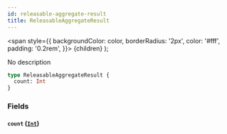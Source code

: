```yaml
---
id: releasable-aggregate-result
title: ReleasableAggregateResult
---
```


<span
style={{
      backgroundColor: color,
      borderRadius: '2px',
      color: '#fff',
      padding: '0.2rem',
    }}>
{children}
</span>
);

No description

```graphql
type ReleasableAggregateResult {
  count: Int
}
```

### Fields

#### `count` ([`Int`](/docs/schema/scalars/int))
